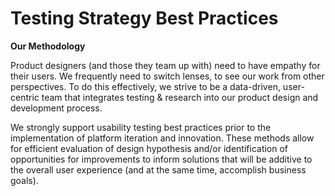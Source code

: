 
<Meta title="Best Practices/Testing Strategies" />

# Testing Strategy Best Practices

**Our Methodology**

Product designers (and those they team up with) need to have empathy for their users. We frequently need to switch lenses, to see our work from other perspectives. To do this effectively, we strive to be a data-driven, user-centric team that integrates testing & research into our product design and development process.

We strongly support usability testing best practices prior to the implementation of platform iteration and innovation. These methods allow for efficient evaluation of design hypothesis and/or identification of opportunities for improvements to inform solutions that will be additive to the overall user experience (and at the same time, accomplish business goals).
